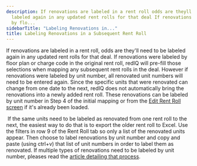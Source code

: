 ```yaml
---
description: If renovations are labeled in a rent roll odds are theyll need to be
  labeled again in any updated rent rolls for that deal If renovations were labeled
  by flo...
sidebarTitle: "Labeling Renovations in..."
title: Labeling Renovations in a Subsequent Rent Roll
---
```


If renovations are labeled in a rent roll, odds are they'll need to be labeled again in any updated rent rolls for that deal. If renovations were labeled by floor plan or charge code in the original rent roll, redIQ will pre-fill those selections when mapping any subsequent rent rolls in the deal. However if renovations were labeled by unit number, all renovated unit numbers will need to be entered again. Since the specific units that were renovated can change from one date to the next, redIQ does not automatically bring the renovations into a newly added rent roll. These renovations can be labeled by unit number in Step 4 of the initial mapping or from the [Edit Rent Roll screen](kb://article/zendesk:rediq:360036141132) if it's already been loaded.


 If the same units need to be labeled as renovated from one rent roll to the next, the easiest way to do that is to export the older rent roll to Excel. Use the filters in row 9 of the Rent Roll tab so only a list of the renovated units appear. Then choose to label renovations by unit number and copy and paste (using ctrl+v) that list of unit numbers in order to label them as renovated. If multiple types of renovations need to be labeled by unit number, pleases read the [article detailing that process](kb://article/zendesk:rediq:360040638492).